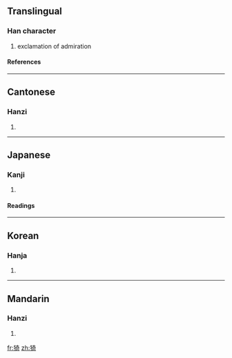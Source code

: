 ==Translingual==
===Han character===
{{Han char|rn=94|rad=犬|as=08|sn=11|four=4422<sub>1</sub>|canj=大竹大一口 (KHKMR)}}
# exclamation of admiration
====References====
{{Han ref|kx=0713.200|dkj=20493|dj=1125.150|hdz=21352.040|uh=7317|ud=29463|bh=D661|bd=54881}}

----
==Cantonese==
===Hanzi===
{{yue-hanzi|jyut=|y=yi1}}
# {{defn|Cantonese}}

----
==Japanese==
===Kanji===
{{ja-kanji|grade=|rs=犬08}}
# {{defn|Japanese}} 
====Readings====
{{ja-readings|on=[[い]] (i)|kun=[[あう]] (au), [[うるわしい]] (uruwashii), [[ながい]] (nagai)|nanori=}}

----
==Korean==
===Hanja===
{{ko-hanja|hangeul=[[의]], [[아]]|eumhun=|rv=ui, a|mr=ŭi, a|y=uy, a}}
# {{defn|Korean}}

----
==Mandarin==
===Hanzi===
{{cmn-hanzi|pin=[[yī]] ([[yi1]])|wg=i<sup>1</sup>}}
# {{defn|Mandarin}}

[[fr:猗]]
[[zh:猗]]